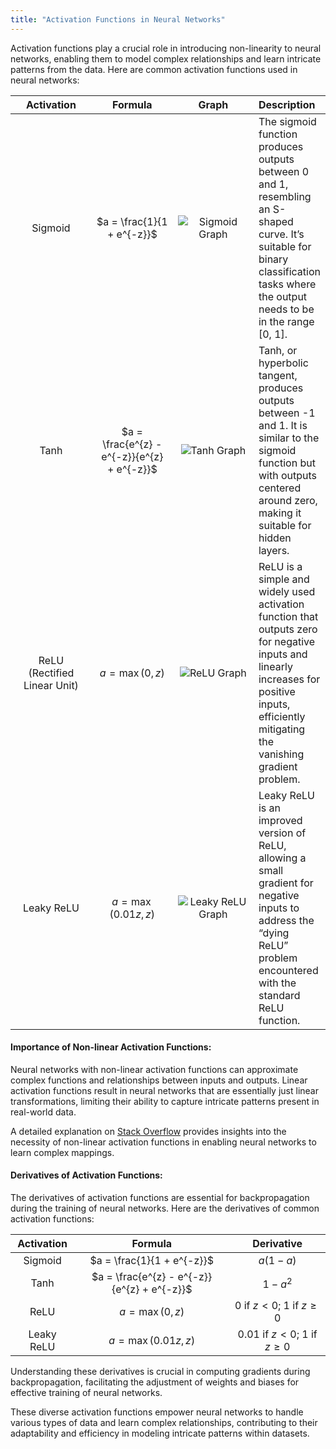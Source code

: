 ```yaml
---
title: "Activation Functions in Neural Networks"
---
```


Activation functions play a crucial role in introducing non-linearity to neural networks, enabling them to model complex relationships and learn intricate patterns from the data. Here are common activation functions used in neural networks:

| Activation | Formula | Graph | Description |
| :----: | :----: | :----: | :---- |
| Sigmoid | $a = \frac{1}{1 + e^{-z}}$ | ![Sigmoid Graph](../images/sigmoid.png) | The sigmoid function produces outputs between 0 and 1, resembling an S-shaped curve. It's suitable for binary classification tasks where the output needs to be in the range [0, 1]. |
| Tanh | $a = \frac{e^{z} - e^{-z}}{e^{z} + e^{-z}}$ | ![Tanh Graph](../images/tanh.png) | Tanh, or hyperbolic tangent, produces outputs between -1 and 1. It is similar to the sigmoid function but with outputs centered around zero, making it suitable for hidden layers. |
| ReLU (Rectified Linear Unit) | $a = \max(0, z)$ | ![ReLU Graph](../images/relu.png) | ReLU is a simple and widely used activation function that outputs zero for negative inputs and linearly increases for positive inputs, efficiently mitigating the vanishing gradient problem. |
| Leaky ReLU | $a = \max(0.01z, z)$ | ![Leaky ReLU Graph](../images/leaky-relu.png) | Leaky ReLU is an improved version of ReLU, allowing a small gradient for negative inputs to address the "dying ReLU" problem encountered with the standard ReLU function. |

#### Importance of Non-linear Activation Functions:

Neural networks with non-linear activation functions can approximate complex functions and relationships between inputs and outputs. Linear activation functions result in neural networks that are essentially just linear transformations, limiting their ability to capture intricate patterns present in real-world data.

A detailed explanation on [Stack Overflow][why-nonlinear-activation] provides insights into the necessity of non-linear activation functions in enabling neural networks to learn complex mappings.

#### Derivatives of Activation Functions:

The derivatives of activation functions are essential for backpropagation during the training of neural networks. Here are the derivatives of common activation functions:

| Activation | Formula | Derivative |
| :----: | :----: | :----: |
| Sigmoid | $a = \frac{1}{1 + e^{-z}}$ | $a(1 - a)$ |
| Tanh | $a = \frac{e^{z} - e^{-z}}{e^{z} + e^{-z}}$ | $1 - a^2$ |
| ReLU | $a = \max(0, z)$ | 0 if $z < 0$; 1 if $z \geq 0$ |
| Leaky ReLU | $a = \max(0.01z, z)$ | 0.01 if $z < 0$; 1 if $z \geq 0$ |

Understanding these derivatives is crucial in computing gradients during backpropagation, facilitating the adjustment of weights and biases for effective training of neural networks.

These diverse activation functions empower neural networks to handle various types of data and learn complex relationships, contributing to their adaptability and efficiency in modeling intricate patterns within datasets.

[why-nonlinear-activation]: https://stackoverflow.com/questions/9782071/why-do-we-use-non-linear-activation-functions-for-neural-networks